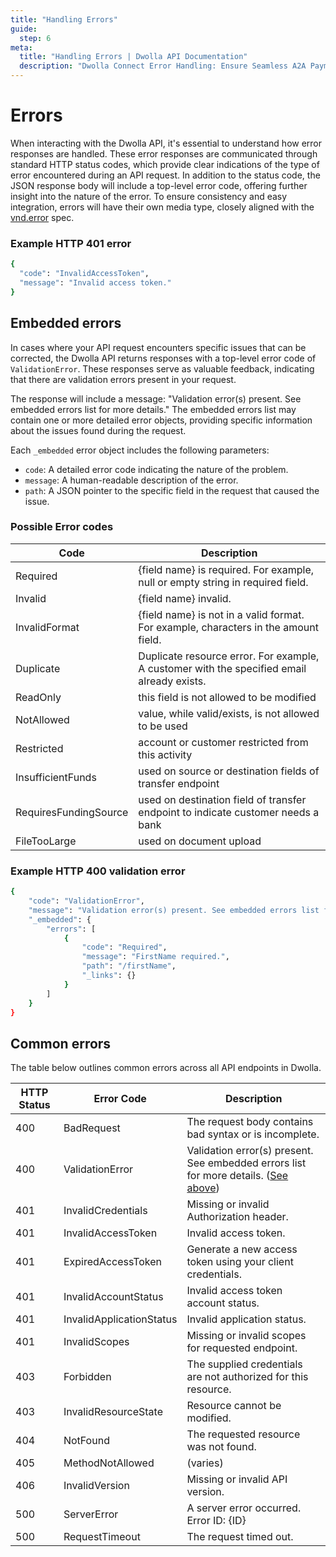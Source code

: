 ```yaml
---
title: "Handling Errors"
guide:
  step: 6
meta:
  title: "Handling Errors | Dwolla API Documentation"
  description: "Dwolla Connect Error Handling: Ensure Seamless A2A Payments. Understand HTTP status codes, Dwolla error codes, and embedded errors. Explore common error messages to troubleshoot issues and guarantee smooth A2A payment experiences."
---
```


# Errors

When interacting with the Dwolla API, it's essential to understand how error responses are handled. These error responses are communicated through standard HTTP status codes, which provide clear indications of the type of error encountered during an API request. In addition to the status code, the JSON response body will include a top-level error code, offering further insight into the nature of the error. To ensure consistency and easy integration, errors will have their own media type, closely aligned with the [vnd.error](https://github.com/blongden/vnd.error) spec.

### Example HTTP 401 error

```bash
{
  "code": "InvalidAccessToken",
  "message": "Invalid access token."
}
```

## Embedded errors

In cases where your API request encounters specific issues that can be corrected, the Dwolla API returns responses with a top-level error code of `ValidationError`. These responses serve as valuable feedback, indicating that there are validation errors present in your request.

The response will include a message: "Validation error(s) present. See embedded errors list for more details." The embedded errors list may contain one or more detailed error objects, providing specific information about the issues found during the request.

Each `_embedded` error object includes the following parameters:

- `code`: A detailed error code indicating the nature of the problem.
- `message`: A human-readable description of the error.
- `path`: A JSON pointer to the specific field in the request that caused the issue.

### Possible Error codes

| Code                  | Description                                                                                |
| --------------------- | ------------------------------------------------------------------------------------------ |
| Required              | {field name} is required. For example, null or empty string in required field.             |
| Invalid               | {field name} invalid.                                                                      |
| InvalidFormat         | {field name} is not in a valid format. For example, characters in the amount field.        |
| Duplicate             | Duplicate resource error. For example, A customer with the specified email already exists. |
| ReadOnly              | this field is not allowed to be modified                                                   |
| NotAllowed            | value, while valid/exists, is not allowed to be used                                       |
| Restricted            | account or customer restricted from this activity                                          |
| InsufficientFunds     | used on source or destination fields of transfer endpoint                                  |
| RequiresFundingSource | used on destination field of transfer endpoint to indicate customer needs a bank           |
| FileTooLarge          | used on document upload                                                                    |

### Example HTTP 400 validation error

```bash
{
	"code": "ValidationError",
	"message": "Validation error(s) present. See embedded errors list for more details.",
	"_embedded": {
		"errors": [
			{
				"code": "Required",
				"message": "FirstName required.",
				"path": "/firstName",
				"_links": {}
			}
		]
	}
}
```

## Common errors

The table below outlines common errors across all API endpoints in Dwolla.

| HTTP Status | Error Code               | Description                                                                                                                                                                                               |
| ----------- | ------------------------ | --------------------------------------------------------------------------------------------------------------------------------------------------------------------------------------------------------- |
| 400         | BadRequest               | The request body contains bad syntax or is incomplete.                                                                                                                                                    |
| 400         | ValidationError          | Validation error(s) present. See embedded errors list for more details. ([See above](https://developers.dwolla.com/docs/connect/api-reference/api-fundamentals/errors#example-http-400-validation-error)) |
| 401         | InvalidCredentials       | Missing or invalid Authorization header.                                                                                                                                                                  |
| 401         | InvalidAccessToken       | Invalid access token.                                                                                                                                                                                     |
| 401         | ExpiredAccessToken       | Generate a new access token using your client credentials.                                                                                                                                                |
| 401         | InvalidAccountStatus     | Invalid access token account status.                                                                                                                                                                      |
| 401         | InvalidApplicationStatus | Invalid application status.                                                                                                                                                                               |
| 401         | InvalidScopes            | Missing or invalid scopes for requested endpoint.                                                                                                                                                         |
| 403         | Forbidden                | The supplied credentials are not authorized for this resource.                                                                                                                                            |
| 403         | InvalidResourceState     | Resource cannot be modified.                                                                                                                                                                              |
| 404         | NotFound                 | The requested resource was not found.                                                                                                                                                                     |
| 405         | MethodNotAllowed         | (varies)                                                                                                                                                                                                  |
| 406         | InvalidVersion           | Missing or invalid API version.                                                                                                                                                                           |
| 500         | ServerError              | A server error occurred. Error ID: {ID}                                                                                                                                                                   |
| 500         | RequestTimeout           | The request timed out.                                                                                                                                                                                    |
